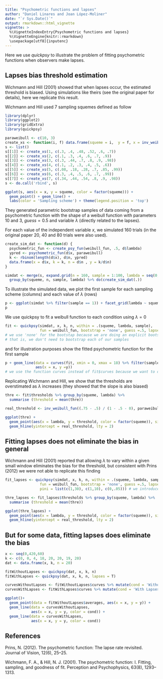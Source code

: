 ```yaml
---
title: "Psychometric functions and lapses"
author: "Daniel Linares and Joan López-Moliner"
date: "`r Sys.Date()`"
output: rmarkdown::html_vignette
vignette: >
  %\VignetteIndexEntry{Psychometric functions and lapses}
  %\VignetteEngine{knitr::rmarkdown}
  \usepackage[utf8]{inputenc}
---
```


Here we use *quickpsy* to illustrate the problem of fitting psychometric functions when observers make lapses.

## Lapses bias threshold estimation

Wichmann and Hill (2001) showed that when lapses occur, the estimated threshold is biased. Using simulations like theirs (see the original paper for details), here we replicate this result.

Wichmann and Hill used 7 sampling squemes defined as follow
```r
library(dplyr)
library(ggplot2)
library(gridExtra)
library(quickpsy)

paraweibull <- c(10, 3)
create_xs <- function(i, f) data.frame(squeme = i,  y = f, x = inv_weibull_fun(f, paraweibull))
s <- list()
s[[1]] <- create_xs(1, c(.3, .4, .48, .52, .6, .7))
s[[2]] <- create_xs(2, c(.1, .3, .4, .6, .7, .9))
s[[3]] <- create_xs(3, c(.3, .44, .7, .8, .9, .98))
s[[4]] <- create_xs(4, c(.1, .2, .3, .4, .5, .6))
s[[5]] <- create_xs(5, c(.08, .18, .28, .7, .85, .99))
s[[6]] <- create_xs(6, c(.3, .4, .5, .6, .7, .99))
s[[7]] <- create_xs(7, c(.34, .44, .54, .8, .9, .98))
s <- do.call('rbind', s) 

ggplot(s, aes(x = x, y = squeme, color = factor(squeme))) + 
  geom_point() + geom_line() + 
  labs(color = 'Sampling scheme') + theme(legend.position = 'top')
```

They generated parametric bootstrap samples of data coming from a psychometric function with the shape of a weibull function with parameters $10$ and $3$, $guess=0.5$ and variable $\lambda$ (directly related to the lapses). 

For each value of the independent variable $x$, we simulated 160 trials (in the original paper 20, 40 and 80 trials were also used). 

```r
create_sim_dat <- function(d) {
  psychometric_fun <- create_psy_fun(weibull_fun, .5, d$lambda)
  ypred <- psychometric_fun(d$x, paraweibull)
  k <- rbinom(length(d$x), d$n, ypred)
  data.frame(x = d$x, k = k, n = d$n , y = k/d$n)
}

simdat <- merge(s, expand.grid(n = 160, sample = 1:100, lambda = seq(0,.05, .01))) %>%
  group_by(squeme, n, sample, lambda) %>% do(create_sim_dat(.))

```

To illustrate the simulated data, we plot the first sample for each sampling scheme (columns) and each value of $\lambda$ (rows)

```r
p <- ggplot(simdat %>% filter(sample == 1)) + facet_grid(lambda ~ squeme) + geom_point(aes(x = x, y = y))
p
```

We use quickpsy to fit a weibull function to each condition using $\lambda = 0$

```r
fit <- quickpsy(simdat, x, k, n, within = .(squeme, lambda, sample), 
                fun = weibull_fun, bootstrap = 'none', guess =.5, lapses = 0) 
# we use 'none' for the bootstap because we are doing an explicit bootstrap  (we are fitting by sample)
# that is, we don't need to bootstrap each of our samples
```

and for illustration purposes show the fitted psychometric function for the first sample 

```r
p + geom_line(data = curves(fit, xmin = 0, xmax = 18) %>% filter(sample == 1),
              aes(x = x, y =y)) 
# we use the function curves instead of fit$curves because we want to define the range of the curves manually
```

Replicating Wichmann and Hill, we show that the thresholds are overstimated as $\lambda$ increases (they showed that the slope is also biased)
```r
thre <- fit$thresholds %>% group_by(squeme, lambda) %>%
  summarise (threshold = mean(thre))

real_threshold <- inv_weibull_fun((.75 - .5) / (1 - .5 - 0), paraweibull)

ggplot(thre) + 
  geom_point(aes(x = lambda, y = threshold, color = factor(squeme)), size = 4) +
  geom_hline(yintercept = real_threshold, lty = 2) 
```

## Fitting lapses does not eliminate the bias in general

Wichmann and Hill (2001) reported that allowing $\lambda$ to vary within a given small window eliminates the bias for the threshold, but consistent with Prins (2012) we were not able to replicate this finding 
```r
fit_lapses <- quickpsy(simdat, x, k, n, within = .(squeme, lambda, sample), 
                fun = weibull_fun, bootstrap = 'none', guess =.5, lapses = T,
                pini = list(c(1,30), c(1,10), c(0,.05))) # we introduce the min and max value for each parameter

thre_lapses <- fit_lapses$thresholds %>% group_by(squeme, lambda) %>%
  summarise (threshold = mean(thre))

ggplot(thre_lapses) + 
  geom_point(aes(x = lambda, y = threshold, color = factor(squeme)), size = 4) +
  geom_hline(yintercept = real_threshold, lty = 2) 

```

## But for some data, fitting lapses does eliminate the bias 

```r
x <- seq(0,420,60)
k <- c(0, 0, 4, 18, 20, 20, 19, 20)
dat <- data.frame(x, k, n = 20)

fitWithoutLapses <- quickpsy(dat, x, k, n) 
fitWithLapses <- quickpsy(dat, x, k, n, lapses = T) 

curvesWithoutLapses <- fitWithoutLapses$curves %>% mutate(cond = 'Without Lapses')
curvesWithLapses <- fitWithLapses$curves %>% mutate(cond = 'With Lapses')

ggplot()+
  geom_point(data = fitWithoutLapses$averages, aes(x = x, y = y)) +
  geom_line(data = curvesWithoutLapses,
            aes(x = x, y = y, color = cond)) +
  geom_line(data = curvesWithLapses,
            aes(x = x, y = y, color = cond)) 
```


## References

Prins, N. (2012). The psychometric function: The lapse rate revisited. Journal of Vision, 12(6), 25–25. 

Wichmann, F. A., & Hill, N. J. (2001). The psychometric function: I. Fitting, sampling, and goodness of fit. Perception and Psychophysics, 63(8), 1293–1313.


